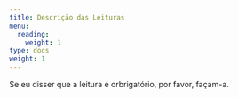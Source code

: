```yaml
---
title: Descrição das Leituras
menu:
  reading:
    weight: 1
type: docs
weight: 1
---
```


Se eu disser que a leitura é orbrigatório, por favor, façam-a. 
